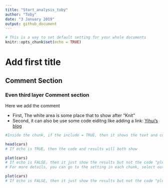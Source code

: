 ```yaml
---
title: "Start_analysis_toby"
author: "Toby"
date: "3 January 2019"
output: github_document
---
```


```r
# This is a way to set default setting for your whole documents
knitr::opts_chunk$set(echo = TRUE)
```

# Add first title

## Comment Section

### Even third layer Comment section
Here we add the comment

- First, The white area is some place that to show after "Knit"
- Second, it can also be use some code eiditng like adding a link: [Yihui's blog](https://yihui.name/en/)


```r
#Inside the chunk, if the include = TRUE, then it shows the text and code and results here

```

```r
head(cars)
# If echo is TRUE, then the code and results will both show
```


```r
plot(cars)
# If echo is FALSE, then it just show the results but not the code "plot(cars)"
# For more details, you can go to the setting in each chunk, select output, then you have alot of choice!
```

```r
plot(cars)
# If echo is FALSE, then it just show the results but not the code "plot(cars)"

```


